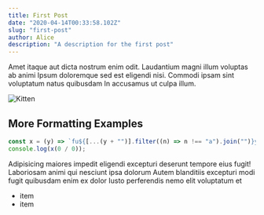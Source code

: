 ```yaml
---
title: First Post
date: "2020-04-14T00:33:58.102Z"
slug: "first-post"
author: Alice
description: "A description for the first post"
---
```


Amet itaque aut dicta nostrum enim odit. Laudantium magni illum voluptas ab animi Ipsum doloremque sed est eligendi nisi. Commodi ipsam sint voluptatum natus quibusdam In accusamus ut culpa illum.

![Kitten](./kitten.jpg)

## More Formatting Examples

```javascript
const x = (y) => `fu${[...(y + "")].filter((n) => n !== "a").join("")}y`;
console.log(x(0 / 0));
```

Adipisicing maiores impedit eligendi excepturi deserunt tempore eius fugit! Laboriosam animi qui nesciunt ipsa dolorum Autem blanditiis excepturi modi fugit quibusdam enim ex dolor Iusto perferendis nemo elit voluptatum et

-   item
-   item
